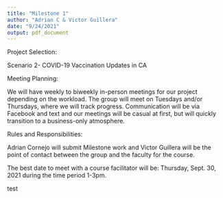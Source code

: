 ```yaml
---
title: "Milestone 1"
author: "Adrian C & Victor Guillera"
date: "9/24/2021"
output: pdf_document
---
```


Project Selection:

Scenario 2- COVID-19 Vaccination Updates in CA

Meeting Planning:

We will have weekly to biweekly in-person meetings for our project depending on
the workload.
The group will meet on Tuesdays and/or Thursdays, where we will track progress.
Communication will be via Facebook and text and our meetings will be casual at
first, but will quickly transition to a business-only atmosphere.

Rules and Responsibilities:

Adrian Cornejo will submit Milestone work and Victor Guillera will be the point 
of contact between the group and the faculty for the course.

The best date to meet with a course facilitator will be:
Thursday, Sept. 30, 2021 during the time period 1-3pm.

test